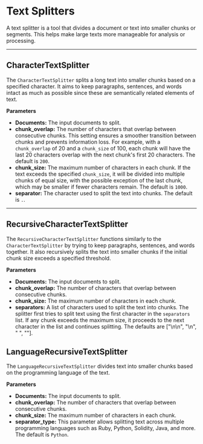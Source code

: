 
# Text Splitters

A text splitter is a tool that divides a document or text into smaller chunks or segments. This helps make large texts more manageable for analysis or processing.

---

## CharacterTextSplitter

The `CharacterTextSplitter` splits a long text into smaller chunks based on a specified character. It aims to keep paragraphs, sentences, and words intact as much as possible since these are semantically related elements of text.

**Parameters**

- **Documents:** The input documents to split.
- **chunk_overlap:** The number of characters that overlap between consecutive chunks. This setting ensures a smoother transition between chunks and prevents information loss. For example, with a `chunk_overlap` of 20 and a `chunk_size` of 100, each chunk will have the last 20 characters overlap with the next chunk's first 20 characters. The default is `200`.
- **chunk_size:** The maximum number of characters in each chunk. If the text exceeds the specified `chunk_size`, it will be divided into multiple chunks of equal size, with the possible exception of the last chunk, which may be smaller if fewer characters remain. The default is `1000`.
- **separator:** The character used to split the text into chunks. The default is `.`.

---

## RecursiveCharacterTextSplitter

The `RecursiveCharacterTextSplitter` functions similarly to the `CharacterTextSplitter` by trying to keep paragraphs, sentences, and words together. It also recursively splits the text into smaller chunks if the initial chunk size exceeds a specified threshold.

**Parameters**

- **Documents:** The input documents to split.
- **chunk_overlap:** The number of characters that overlap between consecutive chunks.
- **chunk_size:** The maximum number of characters in each chunk.
- **separators:** A list of characters used to split the text into chunks. The splitter first tries to split text using the first character in the `separators` list. If any chunk exceeds the maximum size, it proceeds to the next character in the list and continues splitting. The defaults are ["\n\n", "\n", " ", ""].

## LanguageRecursiveTextSplitter

The `LanguageRecursiveTextSplitter` divides text into smaller chunks based on the programming language of the text.

**Parameters**

- **Documents:** The input documents to split.
- **chunk_overlap:** The number of characters that overlap between consecutive chunks.
- **chunk_size:** The maximum number of characters in each chunk.
- **separator_type:** This parameter allows splitting text across multiple programming languages such as Ruby, Python, Solidity, Java, and more. The default is `Python`.

